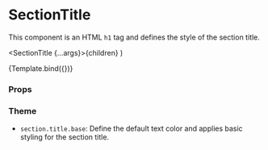 
<Meta title="Components/Section/SectionTitle" component={SectionTitle} />

# SectionTitle

This component is an HTML `h1` tag and defines the style of the section title.

  <SectionTitle {...args}>{children}</SectionTitle>
)

<Canvas>
  <Story name="Default" args={{ children: 'Profile information' }}>
    {Template.bind({})}
  </Story>
</Canvas>

### Props

<ArgsTable story="Default" />

### Theme

- `section.title.base`: Define the default text color and applies basic styling for the section title.
